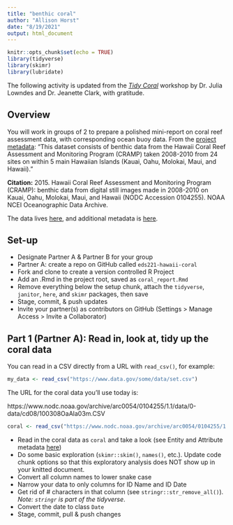 ```yaml
---
title: "benthic coral"
author: "Allison Horst"
date: "8/19/2021"
output: html_document
---
```


```r
knitr::opts_chunk$set(echo = TRUE)
library(tidyverse)
library(skimr)
library(lubridate)
```

The following activity is updated from the [*Tidy Coral*](https://nceas.github.io/crescynt-training/tidy_coral) workshop by Dr. Julia Lowndes and Dr. Jeanette Clark, with gratitude. 

## Overview

You will work in groups of 2 to prepare a polished mini-report on coral reef assessment data, with corresponding ocean buoy data. From the [project metadata](https://www.ncei.noaa.gov/access/metadata/landing-page/bin/iso?id=gov.noaa.nodc:0104255): "This dataset consists of benthic data from the Hawaii Coral Reef Assessment and Monitoring Program (CRAMP) taken 2008-2010 from 24 sites on within 5 main Hawaiian Islands (Kauai, Oahu, Molokai, Maui, and Hawaii)."

**Citation:** 2015. Hawaii Coral Reef Assessment and Monitoring Program (CRAMP): benthic data from digital still images made in 2008-2010 on Kauai, Oahu, Molokai, Maui, and Hawaii (NODC Accession 0104255). NOAA NCEI Oceanographic Data Archive.

The data lives [here](https://www.nodc.noaa.gov/archive/arc0054/0104255/1.1/data/0-data/cd08/), and additional metadata is [here](https://www.coris.noaa.gov/metadata/records/html/FGDC_RSEmetadata_0104255.html).

## Set-up

- Designate Partner A & Partner B for your group
- Partner A: create a repo on GitHub called `eds221-hawaii-coral`
- Fork and clone to create a version controlled R Project
- Add an .Rmd in the project root, saved as `coral_report.Rmd`
- Remove everything below the setup chunk, attach the `tidyverse`, `janitor`, `here`, and `skimr` packages, then save
- Stage, commit, & push updates 
- Invite your partner(s) as contributors on GitHub (Settings > Manage Access > Invite a Collaborator)

## Part 1 (Partner A): Read in, look at, tidy up the coral data

You can read in a CSV directly from a URL with `read_csv()`, for example:

```r
my_data <- read_csv("https://www.data.gov/some/data/set.csv")
```

The URL for the coral data you'll use today is: 

https://www.nodc.noaa.gov/archive/arc0054/0104255/1.1/data/0-data/cd08/100308OaAla03m.CSV

```r
coral <- read_csv("https://www.nodc.noaa.gov/archive/arc0054/0104255/1.1/data/0-data/cd08/100308OaAla03m.CSV")
```

- Read in the coral data as `coral` and take a look (see Entity and Attribute metadata [here](https://www.coris.noaa.gov/metadata/records/html/FGDC_RSEmetadata_0104255.html))
- Do some basic exploration (`skimr::skim()`, `names()`, etc.). Update code chunk options so that this exploratory analysis does NOT show up in your knitted document. 
- Convert all column names to lower snake case
- Narrow your data to only columns for ID Name and ID Date
- Get rid of # characters in that column (see `stringr::str_remove_all()`). *Note: `stringr` is part of the tidyverse*.
- Convert the date to class `Date`
- Stage, commit, pull & push changes

## 

